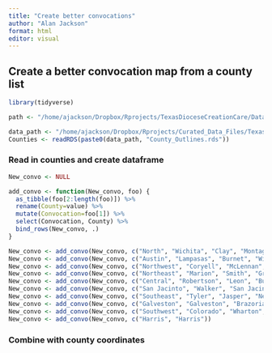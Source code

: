 ```yaml
---
title: "Create better convocations"
author: "Alan Jackson"
format: html
editor: visual
---
```


## Create a better convocation map from a county list

```r

library(tidyverse)

path <- "/home/ajackson/Dropbox/Rprojects/TexasDioceseCreationCare/Data/"

data_path <- "/home/ajackson/Dropbox/Rprojects/Curated_Data_Files/Texas_Counties/"
Counties <- readRDS(paste0(data_path, "County_Outlines.rds"))

```


###   Read in counties and create dataframe

```r

New_convo <- NULL

add_convo <- function(New_convo, foo) {
  as_tibble(foo[2:length(foo)]) %>% 
  rename(County=value) %>% 
  mutate(Convocation=foo[1]) %>% 
  select(Convocation, County) %>% 
  bind_rows(New_convo, .)
}

New_convo <- add_convo(New_convo, c("North", "Wichita", "Clay", "Montague", "Cooke", "Archer", "Young", "Jack", "Wise", "Stephens", "Palo Pinto", "Parker", "Tarrant", "Eastland", "Erath", "Hood", "Johnson", "Somerville", "Comanche", "Bosque", "Hill", "Hamilton", "Mills", "Brown"))
New_convo <- add_convo(New_convo, c("Austin", "Lampasas", "Burnet", "Williamson", "Travis", "Bastrop", "Lee"))
New_convo <- add_convo(New_convo, c("Northwest", "Coryell", "McLennan", "Limestone", "Freestone", "Bell", "Falls", "Milam"))
New_convo <- add_convo(New_convo, c("Northeast", "Marion", "Smith", "Gregg", "Harrison", "Anderson", "Cherokee", "Rusk", "Panola", "Houston", "Trinity", "Angelina", "Nacogdoches", "Shelby", "San Augustine", "Sabine"))
New_convo <- add_convo(New_convo, c("Central", "Robertson", "Leon", "Burleson", "Brazos", "Madison", "Grimes", "Fayette", "Washington", "Austin", "Waller"))
New_convo <- add_convo(New_convo, c("San Jacinto", "Walker", "San Jacinto", "Polk", "Montgomery", "Liberty"))
New_convo <- add_convo(New_convo, c("Southeast", "Tyler", "Jasper", "Newton", "Hardin", "Orange", "Jefferson", "Chambers"))
New_convo <- add_convo(New_convo, c("Galveston", "Galveston", "Brazoria"))
New_convo <- add_convo(New_convo, c("Southwest", "Colorado", "Wharton", "Matagorda", "Fort Bend"))
New_convo <- add_convo(New_convo, c("Harris", "Harris"))

```

###   Combine with county coordinates

```r




```

